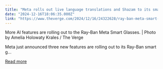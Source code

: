 ```yaml
---
title: "Meta rolls out live language translations and Shazam to its smart glasses"
date: "2024-12-16T18:06:35.000Z"
link: "https://www.theverge.com/2024/12/16/24322628/ray-ban-meta-smart-glasses-live-ai-translation-shazam"
---
```


More AI features are rolling out to the Ray-Ban Meta Smart Glasses. | Photo by Amelia Holowaty Krales / The Verge
    

  
Meta just announced three new features are rolling out to its Ray-Ban smart g...

[Read more](https://www.theverge.com/2024/12/16/24322628/ray-ban-meta-smart-glasses-live-ai-translation-shazam)
